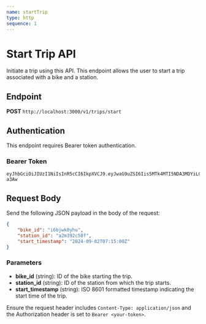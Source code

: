```yaml
---
name: startTrip
type: http
sequence: 1
---
```


# Start Trip API

Initiate a trip using this API. This endpoint allows the user to start a trip associated with a bike and a station.

## Endpoint

**POST** `http://localhost:3000/v1/trips/start`

## Authentication

This endpoint requires Bearer token authentication.

### Bearer Token

```
eyJhbGciOiJIUzI1NiIsInR5cCI6IkpXVCJ9.eyJwaG9uZSI6Iis5MTk4MTI5NDA3MDYiLCJ1aWQiOiI1Z2VhcGdhcHhzIn0.yNyKfoOQouzSNDwp_5rJ9CAEMVJo5uqueJHNpG-a3Aw
```

## Request Body

Send the following JSON payload in the body of the request:

```json
{
    "bike_id": "i6bjwk0yhu",
    "station_id": "a2m392c58f",
    "start_timestamp": "2024-09-02T07:15:00Z"
}
```

### Parameters

- **bike_id** (string): ID of the bike starting the trip.
- **station_id** (string): ID of the station from which the trip starts.
- **start_timestamp** (string): ISO 8601 formatted timestamp indicating the start time of the trip. 

Ensure the request header includes `Content-Type: application/json` and the Authorization header is set to `Bearer <your-token>`.
